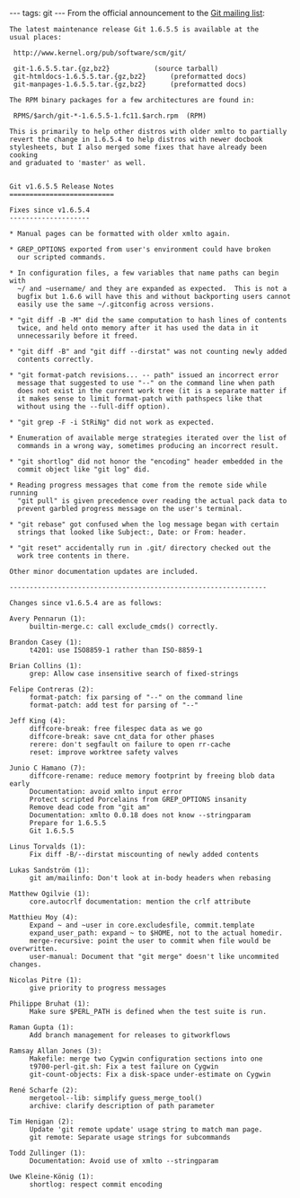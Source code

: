 ---
tags: git
---
From the official announcement to the [[Git mailing list]]:

<pre>The latest maintenance release Git 1.6.5.5 is available at the
usual places:

 http://www.kernel.org/pub/software/scm/git/

 git-1.6.5.5.tar.{gz,bz2}			(source tarball)
 git-htmldocs-1.6.5.5.tar.{gz,bz2}		(preformatted docs)
 git-manpages-1.6.5.5.tar.{gz,bz2}		(preformatted docs)

The RPM binary packages for a few architectures are found in:

 RPMS/$arch/git-*-1.6.5.5-1.fc11.$arch.rpm	(RPM)

This is primarily to help other distros with older xmlto to partially
revert the change in 1.6.5.4 to help distros with newer docbook
stylesheets, but I also merged some fixes that have already been cooking
and graduated to 'master' as well.


Git v1.6.5.5 Release Notes
==========================

Fixes since v1.6.5.4
--------------------

* Manual pages can be formatted with older xmlto again.

* GREP_OPTIONS exported from user's environment could have broken
  our scripted commands.

* In configuration files, a few variables that name paths can begin with
  ~/ and ~username/ and they are expanded as expected.  This is not a
  bugfix but 1.6.6 will have this and without backporting users cannot
  easily use the same ~/.gitconfig across versions.

* "git diff -B -M" did the same computation to hash lines of contents
  twice, and held onto memory after it has used the data in it
  unnecessarily before it freed.

* "git diff -B" and "git diff --dirstat" was not counting newly added
  contents correctly.

* "git format-patch revisions... -- path" issued an incorrect error
  message that suggested to use "--" on the command line when path
  does not exist in the current work tree (it is a separate matter if
  it makes sense to limit format-patch with pathspecs like that
  without using the --full-diff option).

* "git grep -F -i StRiNg" did not work as expected.

* Enumeration of available merge strategies iterated over the list of
  commands in a wrong way, sometimes producing an incorrect result.

* "git shortlog" did not honor the "encoding" header embedded in the
  commit object like "git log" did.

* Reading progress messages that come from the remote side while running
  "git pull" is given precedence over reading the actual pack data to
  prevent garbled progress message on the user's terminal.

* "git rebase" got confused when the log message began with certain
  strings that looked like Subject:, Date: or From: header.

* "git reset" accidentally run in .git/ directory checked out the
  work tree contents in there.

Other minor documentation updates are included.

----------------------------------------------------------------

Changes since v1.6.5.4 are as follows:

Avery Pennarun (1):
     builtin-merge.c: call exclude_cmds() correctly.

Brandon Casey (1):
     t4201: use ISO8859-1 rather than ISO-8859-1

Brian Collins (1):
     grep: Allow case insensitive search of fixed-strings

Felipe Contreras (2):
     format-patch: fix parsing of "--" on the command line
     format-patch: add test for parsing of "--"

Jeff King (4):
     diffcore-break: free filespec data as we go
     diffcore-break: save cnt_data for other phases
     rerere: don't segfault on failure to open rr-cache
     reset: improve worktree safety valves

Junio C Hamano (7):
     diffcore-rename: reduce memory footprint by freeing blob data early
     Documentation: avoid xmlto input error
     Protect scripted Porcelains from GREP_OPTIONS insanity
     Remove dead code from "git am"
     Documentation: xmlto 0.0.18 does not know --stringparam
     Prepare for 1.6.5.5
     Git 1.6.5.5

Linus Torvalds (1):
     Fix diff -B/--dirstat miscounting of newly added contents

Lukas Sandström (1):
     git am/mailinfo: Don't look at in-body headers when rebasing

Matthew Ogilvie (1):
     core.autocrlf documentation: mention the crlf attribute

Matthieu Moy (4):
     Expand ~ and ~user in core.excludesfile, commit.template
     expand_user_path: expand ~ to $HOME, not to the actual homedir.
     merge-recursive: point the user to commit when file would be overwritten.
     user-manual: Document that "git merge" doesn't like uncommited changes.

Nicolas Pitre (1):
     give priority to progress messages

Philippe Bruhat (1):
     Make sure $PERL_PATH is defined when the test suite is run.

Raman Gupta (1):
     Add branch management for releases to gitworkflows

Ramsay Allan Jones (3):
     Makefile: merge two Cygwin configuration sections into one
     t9700-perl-git.sh: Fix a test failure on Cygwin
     git-count-objects: Fix a disk-space under-estimate on Cygwin

René Scharfe (2):
     mergetool--lib: simplify guess_merge_tool()
     archive: clarify description of path parameter

Tim Henigan (2):
     Update 'git remote update' usage string to match man page.
     git remote: Separate usage strings for subcommands

Todd Zullinger (1):
     Documentation: Avoid use of xmlto --stringparam

Uwe Kleine-König (1):
     shortlog: respect commit encoding</pre>
